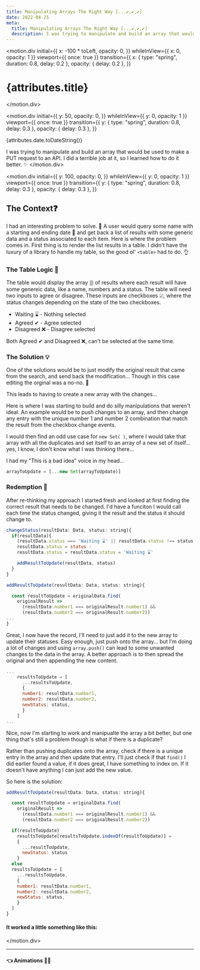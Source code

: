 ```yaml
---
title: Manipulating Arrays The Right Way [...✔,✔,✔]
date: 2022-08-25
meta:
  title: Manipulating Arrays The Right Way [...✔,✔,✔]
  description: I was trying to manipulate and build an array that would be used to make a PUT request to an API. I did a terrible job at it, so I learned how to do it better. ✨
---
```




<motion.div
  initial={{
    x: -100 * toLeft,
    opacity: 0,
  }}
  whileInView={{ x: 0, opacity: 1 }}
  viewport={{ once: true }}
  transition={{
    x: { type: "spring", duration: 0.8, delay: 0.2 },
    opacity: { delay: 0.2 },
  }}
>
# {attributes.title}
</motion.div>

<motion.div
  initial={{
    y: 50,
    opacity: 0,
  }}
  whileInView={{ y: 0, opacity: 1 }}
  viewport={{ once: true }}
  transition={{
    y: { type: "spring", duration: 0.8, delay: 0.3 },
    opacity: { delay: 0.3 },
  }}
>
{attributes.date.toDateString()}

I was trying to manipulate and build an array that would be used to make a PUT request to an API. I did a terrible job at it, so I learned how to do it better. ✨
</motion.div>

<motion.div
  initial={{
    y: 100,
    opacity: 0,
  }}
  whileInView={{ y: 0, opacity: 1 }}
  viewport={{ once: true }}
  transition={{
    y: { type: "spring", duration: 0.8, delay: 0.3 },
    opacity: { delay: 0.3 },
  }}
>
## The Context❓

I had an interesting problem to solve. 🤔 A user would query some name with a starting and ending date 📅 and get back a list of results with some generic data and a status associated to each item. Here is where the problem comes in.
First thing is to render the list results in a table. I didn't have the luxury of a library to handle my table, so the good ol' `<table>` had to do. 👌

### The Table Logic 🧮
The table would display the array 🀠 of results where each result will have some genereic data, like a name, numbers and a status. The table will need two inputs to agree or disagree. These inputs are checkboxes ☑, where the status changes depending on the state of the two checkboxes.

* Waiting ⌛ - Nothing selected
* Agreed ✔ - Agree selected
* Disagreed ❌ - Disagree selected

Both Agreed ✔ and Disagreed ❌, can't be selected at the same time.

### The Solution 💡

One of the solutions would be to just modify the original result that came from the search, and send back the modification... Though in this case editing the orginal was a no-no. 🚫

This leads to having to create a new array with the changes...

Here is where I was starting to build and do silly manipulations that weren't ideal. An example would be to push changes to an array, and then change any entry with the unique number 1 and number 2 combination that match the result from the checkbox change events.

I would then find an odd use case for `new Set( )`, where I would take that array with all the duplicates and set itself to an array of a new set of itself... yes, I know, I don't know what I was thinking there...

I had my "This is a bad idea" voice in my head...

```jsx
arrayToUpdate = [...new Set(arrayToUpdate)]
```

### Redemption 🎇

After re-thinking my approach I started fresh and looked at first finding the correct result that needs to be changed. I'd have a funciton I would call each time the status changed, giving it the result and the status it should change to.

```jsx
changeStatus(resultData: Data, status: string){
  if(resultData){
    (resultData.status === 'Waiting ⌛' || resultData.status !== status) ? 
    resultData.status = status : 
    resultData.status = resultData.status = 'Waiting ⌛'

    addResultToUpdate(resultData, status)
  }
}
```

```jsx
addResultToUpdate(resultData: Data, status: string){

  const resultToUpdate = originalData.find(
    originalResult =>
      (resultData.number1 === originalResult.number1) &&
      (resultData.number2 === originalResult.number2))
...
}
```

Great, I now have the record, I'll need to just add it to the new array to update their statuses. Easy enough, just push onto the array... but I'm doing a lot of changes and using `array.push()` can lead to some unwanted changes to the data in the array. A better approach is to then spread the original and then appending the new content.

```jsx
...
    resultsToUpdate = [
      ...resultsToUpdate,
      {
      number1: resultData.number1,
      number2: resultData.number2,
      newStatus: status,
      }
    ]
...
```

Nice, now I'm starting to work and manipualte the array a bit better, but one thing that's still a problem though is what if there is a duplicate?

Rather than pushing duplicates onto the array, check if there is a unique entry in the array and then update that entry. I'll just check if that `find()` I did earlier found a value, if it does great, I have something to index on. If it doesn't have anything I can just add the new value. 

So here is the solution:
```jsx
addResultToUpdate(resultData: Data, status: string){

  const resultToUpdate = originalData.find(
    originalResult =>
      (resultData.number1 === originalResult.number1) &&
      (resultData.number2 === originalResult.number2))

  if(resultToUpdate)
    resultsToUpdate[resultsToUpdate.indexOf(resultToUpdate)] = 
    {
      ...resultToUpdate, 
      newStatus: status
    }
  else
  resultsToUpdate = [
    ...resultsToUpdate,
    {
    number1: resultData.number1,
    number2: resultData.number2,
    newStatus: status,
    }
  ]
}
```

#### It worked a little something like this:

<TableLogic />

</motion.div>

---

<div className="flex flex-row">
  <motion.div
    initial={{
      x: -100 * toLeft,
      opacity: 0,
    }}
    whileInView={{ x: 0, opacity: 1 }}
    viewport={{ once: true }}
    transition={{
      x: { type: "spring", duration: 0.8, delay: 0.2 },
      opacity: { delay: 0.2 },
    }}
    className="mr-auto"
  >
    <div className="transition ease-in-out
        rounded-lg shadow-lg
        hover:scale-105 hover:underline 
        bg-gradient-to-bl from-green-300 via-blue-500 to-purple-600 
        hover:bg-gradient-to-br hover:from-pink-500 hover:via-red-500 hover:to-yellow-500">
      <Link to={`../animations`} className="no-underline text-white" >
        <div>
          <h4 style={{ marginTop: "0px" }} className="py-4 px-5 text-white">👈 Animations 🏃‍♂️</h4>
        </div>
      </Link>
    </div>
  </motion.div>
</div>